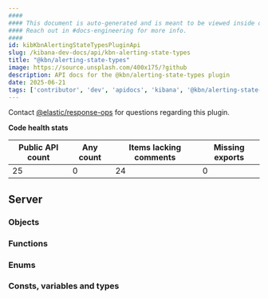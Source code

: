 ```yaml
---
####
#### This document is auto-generated and is meant to be viewed inside our experimental, new docs system.
#### Reach out in #docs-engineering for more info.
####
id: kibKbnAlertingStateTypesPluginApi
slug: /kibana-dev-docs/api/kbn-alerting-state-types
title: "@kbn/alerting-state-types"
image: https://source.unsplash.com/400x175/?github
description: API docs for the @kbn/alerting-state-types plugin
date: 2025-06-21
tags: ['contributor', 'dev', 'apidocs', 'kibana', '@kbn/alerting-state-types']
---
```




Contact [@elastic/response-ops](https://github.com/orgs/elastic/teams/response-ops) for questions regarding this plugin.

**Code health stats**

| Public API count  | Any count | Items lacking comments | Missing exports |
|-------------------|-----------|------------------------|-----------------|
| 25 | 0 | 24 | 0 |

## Server

### Objects
<DocDefinitionList data={kbnAlertingStateTypesObj.server.objects}/>

### Functions
<DocDefinitionList data={kbnAlertingStateTypesObj.server.functions}/>

### Enums
<DocDefinitionList data={kbnAlertingStateTypesObj.server.enums}/>

### Consts, variables and types
<DocDefinitionList data={kbnAlertingStateTypesObj.server.misc}/>

